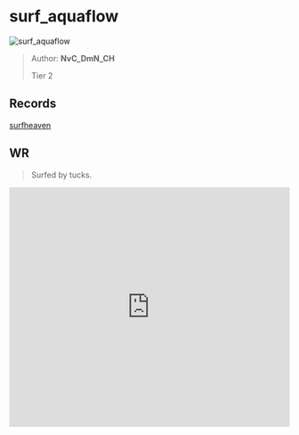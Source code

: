 
# surf_aquaflow

![surf_aquaflow](https://raw.githubusercontent.com/Sayt123/SurfMapPics/Maps-and-bonuses/csgo/surf_aquaflow.jpg)

> Author: **NvC_DmN_CH**
>
> Tier 2

## Records

[surfheaven](https://surfheaven.eu/map/surf_aquaflow)

## WR

> Surfed by tucks.

<iframe
width="100%"
height="430"
src="https://www.youtube.com/embed/UU0OgEHnaR0"
frameborder="0"
allow="accelerometer; autoplay; clipboard-write; encrypted-media; gyroscope; picture-in-picture"
allowFullScreen
/>

```md

[Surf Timer] - txcks finished in 00:41:59 (WR -00:00:09). Improving by 00:00:11
[Surf Timer] - txcks beat the map record! Rank: 1/741

Previous WR holder: playjack


```
                